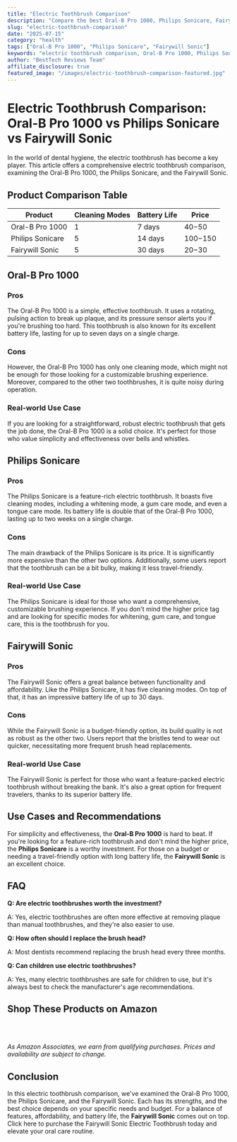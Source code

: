 ```yaml
---
title: "Electric Toothbrush Comparison"
description: "Compare the best Oral-B Pro 1000, Philips Sonicare, Fairywill Sonic and more. Find the perfect health with our detailed reviews and recommendations."
slug: "electric-toothbrush-comparison"
date: "2025-07-15"
category: "health"
tags: ["Oral-B Pro 1000", "Philips Sonicare", "Fairywill Sonic"]
keywords: "electric toothbrush comparison, Oral-B Pro 1000, Philips Sonicare, Fairywill Sonic"
author: "BestTech Reviews Team"
affiliate_disclosure: true
featured_image: "/images/electric-toothbrush-comparison-featured.jpg"
---
```


# Electric Toothbrush Comparison: <ProductLink productName="Oral-B Pro 1000">Oral-B Pro 1000</ProductLink> vs Philips Sonicare vs Fairywill Sonic

In the world of dental hygiene, the electric toothbrush has become a key player. This article offers a comprehensive electric toothbrush comparison, examining the <ProductLink productName="Oral-B Pro 1000">Oral-B Pro 1000</ProductLink>, the Philips Sonicare, and the Fairywill Sonic. 

## Product Comparison Table

| Product | Cleaning Modes | Battery Life | Price |
|---------|----------------|--------------|-------|
| <ProductLink productName="Oral-B Pro 1000">Oral-B Pro 1000</ProductLink> | 1 | 7 days | $40-$50 |
| Philips Sonicare | 5 | 14 days | $100-$150 |
| Fairywill Sonic | 5 | 30 days | $20-$30 |

## <ProductLink productName="Oral-B Pro 1000">Oral-B Pro 1000</ProductLink>

### Pros
The <ProductLink productName="Oral-B Pro 1000">Oral-B Pro 1000</ProductLink> is a simple, effective toothbrush. It uses a rotating, pulsing action to break up plaque, and its pressure sensor alerts you if you're brushing too hard. This toothbrush is also known for its excellent battery life, lasting for up to seven days on a single charge.

### Cons
However, the <ProductLink productName="Oral-B Pro 1000">Oral-B Pro 1000</ProductLink> has only one cleaning mode, which might not be enough for those looking for a customizable brushing experience. Moreover, compared to the other two toothbrushes, it is quite noisy during operation.

### Real-world Use Case
If you are looking for a straightforward, robust electric toothbrush that gets the job done, the <ProductLink productName="Oral-B Pro 1000">Oral-B Pro 1000</ProductLink> is a solid choice. It's perfect for those who value simplicity and effectiveness over bells and whistles.

## <ProductLink productName="Philips Sonicare">Philips Sonicare</ProductLink>

### Pros
The <ProductLink productName="Philips Sonicare">Philips Sonicare</ProductLink> is a feature-rich electric toothbrush. It boasts five cleaning modes, including a whitening mode, a gum care mode, and even a tongue care mode. Its battery life is double that of the <ProductLink productName="Oral-B Pro 1000">Oral-B Pro 1000</ProductLink>, lasting up to two weeks on a single charge.

### Cons
The main drawback of the Philips Sonicare is its price. It is significantly more expensive than the other two options. Additionally, some users report that the toothbrush can be a bit bulky, making it less travel-friendly.

### Real-world Use Case
The <ProductLink productName="Philips Sonicare">Philips Sonicare</ProductLink> is ideal for those who want a comprehensive, customizable brushing experience. If you don't mind the higher price tag and are looking for specific modes for whitening, gum care, and tongue care, this is the toothbrush for you.

## <ProductLink productName="Fairywill Sonic">Fairywill Sonic</ProductLink>

### Pros
The <ProductLink productName="Fairywill Sonic">Fairywill Sonic</ProductLink> offers a great balance between functionality and affordability. Like the <ProductLink productName="Philips Sonicare">Philips Sonicare</ProductLink>, it has five cleaning modes. On top of that, it has an impressive battery life of up to 30 days.

### Cons
While the <ProductLink productName="Fairywill Sonic">Fairywill Sonic</ProductLink> is a budget-friendly option, its build quality is not as robust as the other two. Users report that the bristles tend to wear out quicker, necessitating more frequent brush head replacements.

### Real-world Use Case
The <ProductLink productName="Fairywill Sonic">Fairywill Sonic</ProductLink> is perfect for those who want a feature-packed electric toothbrush without breaking the bank. It's also a great option for frequent travelers, thanks to its superior battery life.

## Use Cases and Recommendations

For simplicity and effectiveness, the **<ProductLink productName="Oral-B Pro 1000">Oral-B Pro 1000</ProductLink>** is hard to beat. If you're looking for a feature-rich toothbrush and don't mind the higher price, the **<ProductLink productName="Philips Sonicare">Philips Sonicare</ProductLink>** is a worthy investment. For those on a budget or needing a travel-friendly option with long battery life, the **<ProductLink productName="Fairywill Sonic">Fairywill Sonic</ProductLink>** is an excellent choice.

## FAQ

**Q: Are electric toothbrushes worth the investment?**

A: Yes, electric toothbrushes are often more effective at removing plaque than manual toothbrushes, and they're also easier to use.

**Q: How often should I replace the brush head?**

A: Most dentists recommend replacing the brush head every three months.

**Q: Can children use electric toothbrushes?**

A: Yes, many electric toothbrushes are safe for children to use, but it's always best to check the manufacturer's age recommendations.


## Shop These Products on Amazon

<div style="display: flex; gap: 1rem; flex-wrap: wrap; margin: 2rem 0;">
  <AmazonButton productName="Oral-B Pro 1000" />
  <AmazonButton productName="Philips Sonicare" />
  <AmazonButton productName="Fairywill Sonic" />
</div>

*As Amazon Associates, we earn from qualifying purchases. Prices and availability are subject to change.*

## Conclusion

In this electric toothbrush comparison, we've examined the <ProductLink productName="Oral-B Pro 1000">Oral-B Pro 1000</ProductLink>, the Philips Sonicare, and the Fairywill Sonic. Each has its strengths, and the best choice depends on your specific needs and budget. For a balance of features, affordability, and battery life, the **<ProductLink productName="Fairywill Sonic">Fairywill Sonic</ProductLink>** comes out on top. Click here to purchase the Fairywill Sonic Electric Toothbrush today and elevate your oral care routine.